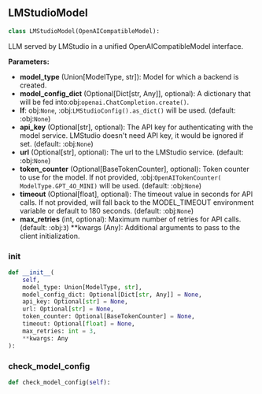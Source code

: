 <a id="camel.models.lmstudio_model"></a>

<a id="camel.models.lmstudio_model.LMStudioModel"></a>

## LMStudioModel

```python
class LMStudioModel(OpenAICompatibleModel):
```

LLM served by LMStudio in a unified OpenAICompatibleModel interface.

**Parameters:**

- **model_type** (Union[ModelType, str]): Model for which a backend is created.
- **model_config_dict** (Optional[Dict[str, Any]], optional): A dictionary that will be fed into:obj:`openai.ChatCompletion.create()`.
- **If**: obj:`None`, :obj:`LMStudioConfig().as_dict()` will be used. (default: :obj:`None`)
- **api_key** (Optional[str], optional): The API key for authenticating with the model service. LMStudio doesn't need API key, it would be ignored if set. (default: :obj:`None`)
- **url** (Optional[str], optional): The url to the LMStudio service. (default: :obj:`None`)
- **token_counter** (Optional[BaseTokenCounter], optional): Token counter to use for the model. If not provided, :obj:`OpenAITokenCounter( ModelType.GPT_4O_MINI)` will be used. (default: :obj:`None`)
- **timeout** (Optional[float], optional): The timeout value in seconds for API calls. If not provided, will fall back to the MODEL_TIMEOUT environment variable or default to 180 seconds. (default: :obj:`None`)
- **max_retries** (int, optional): Maximum number of retries for API calls. (default: :obj:`3`) **kwargs (Any): Additional arguments to pass to the client initialization.

<a id="camel.models.lmstudio_model.LMStudioModel.__init__"></a>

### __init__

```python
def __init__(
    self,
    model_type: Union[ModelType, str],
    model_config_dict: Optional[Dict[str, Any]] = None,
    api_key: Optional[str] = None,
    url: Optional[str] = None,
    token_counter: Optional[BaseTokenCounter] = None,
    timeout: Optional[float] = None,
    max_retries: int = 3,
    **kwargs: Any
):
```

<a id="camel.models.lmstudio_model.LMStudioModel.check_model_config"></a>

### check_model_config

```python
def check_model_config(self):
```
